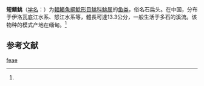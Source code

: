 {{Speciesbox
| name = 短鳍鮡
| status = DD
| status_system = IUCN3.1
| image = 
| genus = Pareuchiloglanis
| species = feae
| authority = (Vinciguerra, 1890)<ref name='id6665'>{{cite web| url =http://www.bioinfo.cn/db05/BjdwSpecies.php?action=view&id=6665| title =短鳍鮡| work =《中国动物物种编目数据库》| publisher =中国科学院微生物研究所| author =中国科学院动物研究所| accessdate =2009-04-11| deadurl =yes| archiveurl =https://web.archive.org/web/20160305010556/http://www.bioinfo.cn/db05/BjdwSpecies.php?action=view&id=6665| archivedate =2016-03-05}}</ref>
| synonyms = *''Exostoma feae'',Vinciguerra, 1890
*''Euchiloglanis feae'',Vinciguerra, 1890
*''Glyptosternum feae'',Vinciguerra, 1890
}}

'''短鳍鮡'''（[[学名|学名]]：{{lang|la|''Pareuchiloglanis feae''}}）为[[輻鰭魚綱|輻鰭魚綱]][[鯰形目|鯰形目]][[鮡科|鮡科]][[鮡属|鮡属]]的[[鱼类|鱼类]]，俗名石扁头。在中国，分布于伊洛瓦底江水系、怒江水系等，體長可達13.3公分，一般生活于多石的溪流。该物种的模式产地在缅甸。<ref name='id6665'/>

== 参考文献 ==
{{reflist}}

{{Wikispecies|Pareuchiloglanis feae}}
{{Taxonbar|from=Q3765002}}

[[Category:鮡属|feae]]


{{鯰形目小作品}}